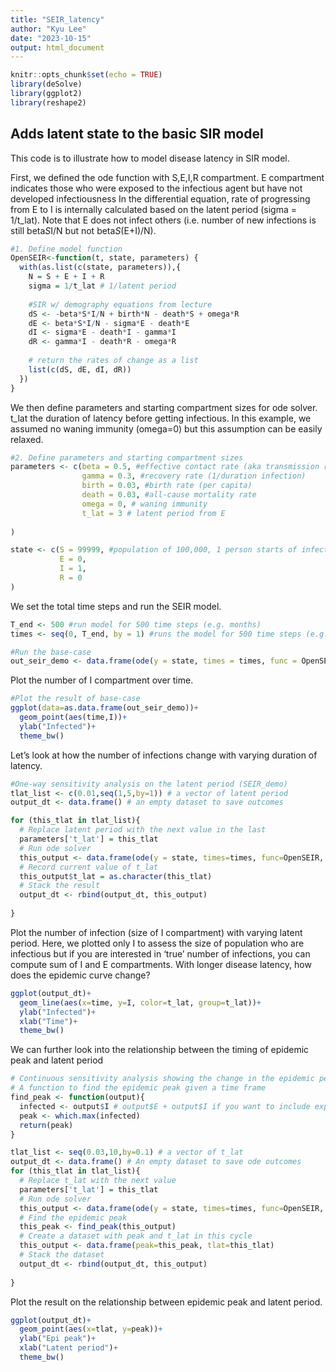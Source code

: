 ```yaml
---
title: "SEIR_latency"
author: "Kyu Lee"
date: "2023-10-15"
output: html_document
---
```


```r
knitr::opts_chunk$set(echo = TRUE)
library(deSolve)
library(ggplot2)
library(reshape2)
```

## Adds latent state to the basic SIR model
This code is to illustrate how to model disease latency in SIR model.

First, we defined the ode function with S,E,I,R compartment. E compartment indicates those who were exposed to the infectious agent but have not developed infectiousness In the differential equation, rate of progressing from E to I is internally calculated based on the latent period (sigma = 1/t_lat). Note that E does not infect others (i.e. number of new infections is still beta*S*I/N but not beta*S*(E+I)/N).

```r
#1. Define model function
OpenSEIR<-function(t, state, parameters) {
  with(as.list(c(state, parameters)),{
    N = S + E + I + R
    sigma = 1/t_lat # 1/latent period
    
    #SIR w/ demography equations from lecture
    dS <- -beta*S*I/N + birth*N - death*S + omega*R
    dE <- beta*S*I/N - sigma*E - death*E
    dI <- sigma*E - death*I - gamma*I
    dR <- gamma*I - death*R - omega*R
    
    # return the rates of change as a list
    list(c(dS, dE, dI, dR))
  })
}
```

We then define parameters and starting compartment sizes for ode solver. t_lat the duration of latency before getting infectious. In this example, we assumed no waning immunity (omega=0) but this assumption can be easily relaxed. 
```r
#2. Define parameters and starting compartment sizes
parameters <- c(beta = 0.5, #effective contact rate (aka transmission rate)
                gamma = 0.3, #recovery rate (1/duration infection)
                birth = 0.03, #birth rate (per capita)
                death = 0.03, #all-cause mortality rate
                omega = 0, # waning immunity
                t_lat = 3 # latent period from E
                
)

state <- c(S = 99999, #population of 100,000, 1 person starts of infected
           E = 0, 
           I = 1, 
           R = 0
)
```

We set the total time steps and run the SEIR model. 
```r
T_end <- 500 #run model for 500 time steps (e.g. months)
times <- seq(0, T_end, by = 1) #runs the model for 500 time steps (e.g. months), and computes output at each time step 

#Run the base-case
out_seir_demo <- data.frame(ode(y = state, times = times, func = OpenSEIR, parms = parameters))
```

Plot the number of I compartment over time.
```r
#Plot the result of base-case
ggplot(data=as.data.frame(out_seir_demo))+
  geom_point(aes(time,I))+
  ylab("Infected")+
  theme_bw()
```

Let's look at how the number of infections change with varying duration of latency.
```r
#One-way sensitivity analysis on the latent period (SEIR_demo)
tlat_list <- c(0.01,seq(1,5,by=1)) # a vector of latent period
output_dt <- data.frame() # an empty dataset to save outcomes

for (this_tlat in tlat_list){
  # Replace latent period with the next value in the last
  parameters['t_lat'] = this_tlat 
  # Run ode solver
  this_output <- data.frame(ode(y = state, times=times, func=OpenSEIR, parms = parameters))
  # Record current value of t_lat
  this_output$t_lat = as.character(this_tlat)
  # Stack the result 
  output_dt <- rbind(output_dt, this_output)
  
}
```

Plot the number of infection (size of I compartment) with varying latent period. Here, we plotted only I to assess the size of population who are infectious but if you are interested in 'true' number of infections, you can compute sum of I and E compartments. With longer disease latency, how does the epidemic curve change?

```r
ggplot(output_dt)+
  geom_line(aes(x=time, y=I, color=t_lat, group=t_lat))+
  ylab("Infected")+
  xlab("Time")+
  theme_bw()
```
We can further look into the relationship between the timing of epidemic peak and latent period
```r
# Continuous sensitivity analysis showing the change in the epidemic peak
# A function to find the epidemic peak given a time frame
find_peak <- function(output){
  infected <- output$I # output$E + output$I if you want to include exposed compartment
  peak <- which.max(infected)
  return(peak)
}

tlat_list <- seq(0.03,10,by=0.1) # a vector of t_lat
output_dt <- data.frame() # An empty dataset to save ode outcomes
for (this_tlat in tlat_list){
  # Replace t_lat with the next value
  parameters['t_lat'] = this_tlat 
  # Run ode solver
  this_output <- data.frame(ode(y = state, times=times, func=OpenSEIR, parms = parameters))
  # Find the epidemic peak
  this_peak <- find_peak(this_output)
  # Create a dataset with peak and t_lat in this cycle
  this_output <- data.frame(peak=this_peak, tlat=this_tlat)
  # Stack the dataset 
  output_dt <- rbind(output_dt, this_output)
  
}
```

Plot the result on the relationship between epidemic peak and latent period. 
```r
ggplot(output_dt)+
  geom_point(aes(x=tlat, y=peak))+
  ylab("Epi peak")+
  xlab("Latent period")+
  theme_bw()
```



